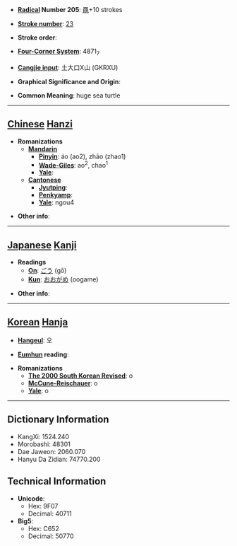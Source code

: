 * '''[[Wiktionary:Chinese radical index| Radical]] Number 205''': [[Wiktionary:Chinese radical index 黽|黽]]+10 strokes

* '''[[Wiktionary:Chinese total strokes index|Stroke number]]''': [[Wiktionary:Chinese total strokes index 23|23]]

* '''Stroke order''': 

* '''[[Wiktionary:Chinese four corner index|Four-Corner System]]''': 4871<sub>7</sub>

* '''[[Wiktionary:Chinese Cangjie index|Cangjie input]]''': 土大口X山 (GKRXU)

* '''Graphical Significance and Origin''': 

* '''Common Meaning''': huge sea turtle

----

== [[Chinese]] [[Hanzi]] ==

* '''Romanizations'''
** '''[[Mandarin]]'''
*** '''[[Pinyin]]''': áo (ao2), zhāo (zhao1)
*** '''[[Wade-Giles]]''': ao<sup>2</sup>, chao<sup>1</sup>
*** '''[[Yale]]''': 
** '''[[Cantonese]]'''
*** '''[[Jyutping]]''':
*** '''[[Penkyamp]]''': 
*** '''[[Yale]]''': ngou4

* '''Other info''': 

----

== [[Japanese]] [[Kanji]] ==

* '''Readings'''
** '''[[On]]''': [[ごう]] (gō)
** '''[[Kun]]''': [[おおがめ]] (oogame)

* '''Other info''':  

----

== [[Korean]] [[Hanja]] ==

* '''[[Hangeul]]''': 오

* '''[[Eumhun]] reading''': 

* '''Romanizations'''
** '''[[The 2000 South Korean Revised Romanization|The 2000 South Korean Revised]]''': o
** '''[[McCune-Reischauer]]''': o
** '''[[Yale]]''': o

----

== Dictionary Information ==

* KangXi: 1524.240
* Morobashi: 48301
* Dae Jaweon: 2060.070
* Hanyu Da Zidian: 74770.200

== Technical Information ==

* '''Unicode''':
** Hex: 9F07
** Decimal: 40711
* '''Big5''':
** Hex: C652
** Decimal: 50770